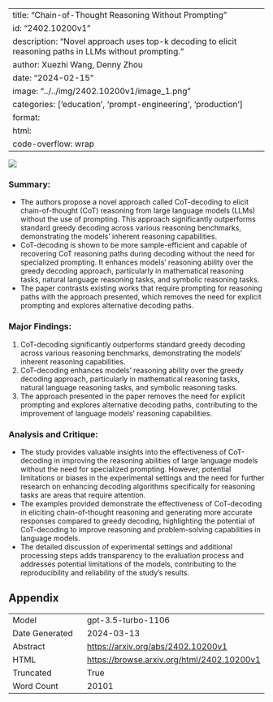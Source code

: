 
---
title: "Chain-of-Thought Reasoning Without Prompting"
id: "2402.10200v1"
description: "Novel approach uses top-k decoding to elicit reasoning paths in LLMs without prompting."
author: Xuezhi Wang, Denny Zhou
date: "2024-02-15"
image: "../../img/2402.10200v1/image_1.png"
categories: ['education', 'prompt-engineering', 'production']
format:
  html:
    code-overflow: wrap
---

![](../../img/2402.10200v1/image_1.png)

### Summary:
- The authors propose a novel approach called CoT-decoding to elicit chain-of-thought (CoT) reasoning from large language models (LLMs) without the use of prompting. This approach significantly outperforms standard greedy decoding across various reasoning benchmarks, demonstrating the models' inherent reasoning capabilities.
- CoT-decoding is shown to be more sample-efficient and capable of recovering CoT reasoning paths during decoding without the need for specialized prompting. It enhances models' reasoning ability over the greedy decoding approach, particularly in mathematical reasoning tasks, natural language reasoning tasks, and symbolic reasoning tasks.
- The paper contrasts existing works that require prompting for reasoning paths with the approach presented, which removes the need for explicit prompting and explores alternative decoding paths.

### Major Findings:
1. CoT-decoding significantly outperforms standard greedy decoding across various reasoning benchmarks, demonstrating the models' inherent reasoning capabilities.
2. CoT-decoding enhances models' reasoning ability over the greedy decoding approach, particularly in mathematical reasoning tasks, natural language reasoning tasks, and symbolic reasoning tasks.
3. The approach presented in the paper removes the need for explicit prompting and explores alternative decoding paths, contributing to the improvement of language models' reasoning capabilities.

### Analysis and Critique:
- The study provides valuable insights into the effectiveness of CoT-decoding in improving the reasoning abilities of large language models without the need for specialized prompting. However, potential limitations or biases in the experimental settings and the need for further research on enhancing decoding algorithms specifically for reasoning tasks are areas that require attention.
- The examples provided demonstrate the effectiveness of CoT-decoding in eliciting chain-of-thought reasoning and generating more accurate responses compared to greedy decoding, highlighting the potential of CoT-decoding to improve reasoning and problem-solving capabilities in language models.
- The detailed discussion of experimental settings and additional processing steps adds transparency to the evaluation process and addresses potential limitations of the models, contributing to the reproducibility and reliability of the study's results.

## Appendix

|          |          |
|----------|----------|
| Model     | gpt-3.5-turbo-1106       |
| Date Generated     | 2024-03-13       |
| Abstract | [https://arxiv.org/abs/2402.10200v1](https://arxiv.org/abs/2402.10200v1)        |
| HTML     | [https://browse.arxiv.org/html/2402.10200v1](https://browse.arxiv.org/html/2402.10200v1)       |
| Truncated       | True       |
| Word Count       | 20101       |